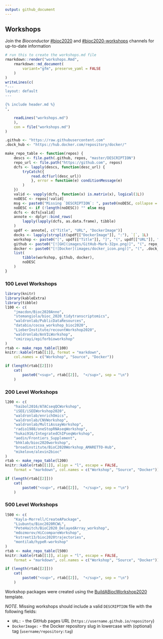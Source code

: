 ```yaml
---
output: github_document
---
```


## Workshops

Join the _Bioconductor_  [#bioc2020](https://community-bioc.slack.com/archives/CLAEUFVAA)
and [#bioc2020-workshops](https://community-bioc.slack.com/archives/C015QR5FCGN)
channels for up-to-date information

```r
# run this to create the workshops.md file
rmarkdown::render("workshops.Rmd",
    rmarkdown::md_document(
        variant="gfm", preserve_yaml = FALSE
    )
)
writeLines(c(
"---
layout: default
---

{% include header.md %}
",

    readLines("workshops.md")
    ),
    con = file("workshops.md")
)
```

```r
.github <- "https://raw.githubusercontent.com"
.dock_hub <- "https://hub.docker.com/repository/docker/"

make_repo_table <- function(repos) {
    descs <- file.path(.github, repos, "master/DESCRIPTION")
    repo_url <- file.path("https://github.com", repos)
    dcfs <- lapply(descs, function(desc_url) {
        tryCatch({
            read.dcf(url(desc_url))
            }, error = function(e) conditionMessage(e)
        )
    })
    valid <- vapply(dcfs, function(x) is.matrix(x), logical(1L))
    noDESC <- repos[!valid]
    msg <- paste0("Missing `DESCRIPTION`: ", paste0(noDESC, collapse = ", "))
    noDESC <- if (!length(noDESC)) "" else msg
    dcfs <- dcfs[valid]
    annote <- dplyr::bind_rows(
        lapply(lapply(dcfs, as.data.frame), tibble)
    )
    updf <- annote[, c("Title", "URL", "DockerImage")]
    docks <- lapply(strsplit(updf[["DockerImage"]], ":"), `[`, 1L)
    workshop <- paste0("[", updf[["Title"]], "]", "(", updf[["URL"]], ")")
    github <- paste0("[![GH](images/GitHub-Mark-32px.png)]", "(", repo_url[valid], ")")
    docker <- paste0("[![Docker](images/docker_icon.png)]", "(", .dock_hub, docks, ")")
    list(
        tibble(workshop, github, docker),
        noDESC
    )
}
```

### 100 Level Workshops

```r
library(knitr)
library(kableExtra)
library(tibble)
l100 <- c(
    "jmacdon/Bioc2020Anno",
    "stemangiola/bioc_2020_tidytranscriptomics",
    "waldronlab/PublicDataResources",
    "databio/cocoa_workshop_bioc2020",
    "LieberInstitute/recountWorkshop2020",
    "waldronlab/AnVILWorkshop",
    "cmirzayi/epiforbioworkshop"
)
rtab <- make_repo_table(l100)
knitr::kable(rtab[[1]], format = "markdown",
    col.names = c("Workshop", "Source", "Docker"))
```

```r
if (length(rtab[[2]]))
    cat(
        paste0("<sup>", rtab[[2]],  "</sup>", sep = "\n")
    )
```

### 200 Level Workshops

```r
l200 <- c(
    "haibol2016/ATACseqQCWorkshop",
    "iSEE/iSEEWorkshop2020",
    "waldronlab/enrichOmics",
    "waldronlab/CNVWorkshop",
    "waldronlab/MultiAssayWorkshop",
    "radio1988/oneStopRNAseqWorkshop",
    "hukai916/IntegratedChIPseqWorkshop",
    "aedin/Frontiers_Supplement",
    "bhklab/bioc2020workshop",
    "broadinstitute/BioC2020Workshop_AMARETTO-Hub",
    "mikelove/alevin2bioc"
)
rtab <- make_repo_table(l200)
knitr::kable(rtab[[1]], align = "l", escape = FALSE,
    format = "markdown", col.names = c("Workshop", "Source", "Docker"))
```

```r
if (length(rtab[[2]]))
    cat(
        paste0("<sup>", rtab[[2]],  "</sup>", sep = "\n")
    )
```

### 500 Level Workshops

```r
l500 <- c(
    "Kayla-Morrell/CreateAPackage",
    "Liubuntu/Bioc2020RCWL",
    "PeteHaitch/BioC2020_DelayedArray_workshop",
    "mdozmorov/HiCcompareWorkshop",
    "kstreet13/bioc2020trajectories",
    "montilab/hypeR-workshop"
)
rtab <- make_repo_table(l500)
knitr::kable(rtab[[1]], align = "l", escape = FALSE,
    format = "markdown", col.names = c("Workshop", "Source", "Docker"))
```

```r
if (length(rtab[[2]]))
    cat(
        paste0("<sup>", rtab[[2]],  "</sup>", sep = "\n")
    )
```

Workshop packages were created using the
[BuildABiocWorkshop2020](https://github.com/seandavi/BuildABiocWorkshop2020)
template.

*NOTE*. Missing workshops should include a valid `DESCRIPTION` file with the
following fields:

* `URL:` - the GitHub pages URL (`https://username.github.io/repository`)
* `DockerImage:` - the Docker repository slug in lowercase with (optional) tag
(`username/repository:tag`)
